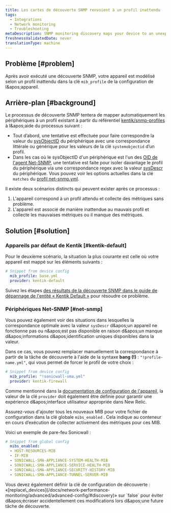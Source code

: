 ```yaml
---
title: Les cartes de découverte SNMP renvoient à un profil inattendu
tags:
  - Integrations
  - Network monitoring
  - Troubleshooting
metaDescription: SNMP monitoring discovery maps your device to an unexpected profile.
freshnessValidatedDate: never
translationType: machine
---
```


## Problème [#problem]

Après avoir exécuté une découverte SNMP, votre appareil est modélisé selon un profil inattendu dans la clé `mib_profile` de la configuration de l&amp;apos;appareil.

## Arrière-plan [#background]

Le processus de découverte SNMP tentera de mapper automatiquement les périphériques à un profil existant à partir du référentiel [kentik/snmp-profiles](https://github.com/kentik/snmp-profiles) à l&amp;apos;aide du processus suivant :

* Tout d’abord, une tentative est effectuée pour faire correspondre la valeur du [sysObjectID](http://oid-info.com/get/1.3.6.1.2.1.1.2) du périphérique avec une correspondance littérale ou générique pour les valeurs de la clé `systemobjectid` d’un profil.
* Dans les cas où le sysObjectID d'un périphérique est l'un des [OID de l'agent Net-SNMP](http://oid-info.com/get/1.3.6.1.4.1.8072.3.2), une tentative est faite pour isoler davantage le profil du périphérique via une correspondance regex avec la valeur [sysDescr](http://oid-info.com/get/1.3.6.1.2.1.1.1) du périphérique. Vous pouvez voir les options actuelles dans la clé `matches` du [profil net-snmp.yml](https://github.com/kentik/snmp-profiles/blob/main/profiles/kentik_snmp/_general/net-snmp.yml).

Il existe deux scénarios distincts qui peuvent exister après ce processus :

1. L'appareil correspond à un profil attendu et collecte des métriques sans problème.
2. L'appareil est associé de manière inattendue au mauvais profil et collecte les mauvaises métriques ou il manque des métriques.

## Solution [#solution]

### Appareils par défaut de Kentik [#kentik-default]

Pour le deuxième scénario, la situation la plus courante est celle où votre appareil est mappé sur les éléments suivants :

```yaml
# Snippet from device config
  mib_profile: base.yml
  provider: kentik-default
```

Suivez les étapes [des résultats de la découverte SNMP dans le guide de dépannage de l'entité « Kentik Default »](/docs/network-performance-monitoring/troubleshooting/snmp-discovery-kentik-default) pour résoudre ce problème.

### Périphériques Net-SNMP [#net-snmp]

Vous pouvez également voir des situations dans lesquelles la correspondance optimale avec la valeur `sysDescr` d&amp;apos;un appareil ne fonctionne pas ou n&amp;apos;est pas disponible en raison d&amp;apos;un manque d&amp;apos;informations d&amp;apos;identification uniques disponibles dans la valeur.

Dans ce cas, vous pouvez remplacer manuellement la correspondance à partir de la tâche de découverte à l'aide de la syntaxe <DNT>**bang (!)**</DNT> : `"!profile-name.yml"`, qui vous permet de forcer le profil de votre choix :

```yaml
# Snippet from device config
  mib_profile: "!sonicwall-sma.yml"
  provider: kentik-firewall
```

Comme mentionné dans la [documentation de configuration de l'appareil](/docs/network-performance-monitoring/advanced/advanced-config/#devices), la valeur de la clé `provider` doit également être définie pour garantir une expérience d&amp;apos;interface utilisateur appropriée dans New Relic.

Assurez-vous d'ajouter tous les nouveaux MIB pour votre fichier de configuration dans la clé globale `mibs_enabled` . Cela indique au conteneur en cours d’exécution de collecter activement des métriques pour ces MIB.

Voici un exemple de pare-feu Sonicwall :

```yaml
# Snippet from global config
  mibs_enabled:
  - HOST-RESOURCES-MIB
  - IF-MIB
  - SONICWALL-SMA-APPLIANCE-SYSTEM-HEALTH-MIB
  - SONICWALL-SMA-APPLIANCE-SERVICE-HEALTH-MIB
  - SONICWALL-SMA-APPLIANCE-SECURITY-HISTORY-MIB
  - SONICWALL-SMA-APPLIANCE-TUNNEL-SERVER-MIB
```

<Callout variant="tip">
  Vous devez également définir la clé de configuration de découverte : «[replace\_devices](/docs/network-performance-monitoring/advanced/advanced-config/#discovery)» sur `false` pour éviter d&amp;apos;écraser accidentellement ces modifications lors d&amp;apos;une future tâche de découverte.
</Callout>